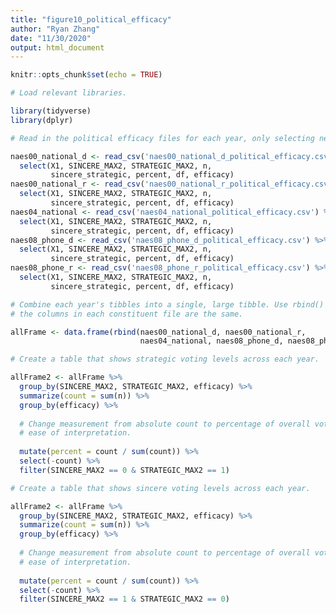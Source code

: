 ```yaml
---
title: "figure10_political_efficacy"
author: "Ryan Zhang"
date: "11/30/2020"
output: html_document
---
```


```r

knitr::opts_chunk$set(echo = TRUE)

# Load relevant libraries.

library(tidyverse)
library(dplyr)

```


```r

# Read in the political efficacy files for each year, only selecting needed columns. 

naes00_national_d <- read_csv('naes00_national_d_political_efficacy.csv') %>%
  select(X1, SINCERE_MAX2, STRATEGIC_MAX2, n, 
         sincere_strategic, percent, df, efficacy)
naes00_national_r <- read_csv('naes00_national_r_political_efficacy.csv') %>%
  select(X1, SINCERE_MAX2, STRATEGIC_MAX2, n, 
         sincere_strategic, percent, df, efficacy)
naes04_national <- read_csv('naes04_national_political_efficacy.csv') %>%
  select(X1, SINCERE_MAX2, STRATEGIC_MAX2, n, 
         sincere_strategic, percent, df, efficacy)
naes08_phone_d <- read_csv('naes08_phone_d_political_efficacy.csv') %>%
  select(X1, SINCERE_MAX2, STRATEGIC_MAX2, n, 
         sincere_strategic, percent, df, efficacy)
naes08_phone_r <- read_csv('naes08_phone_r_political_efficacy.csv') %>%
  select(X1, SINCERE_MAX2, STRATEGIC_MAX2, n, 
         sincere_strategic, percent, df, efficacy)

# Combine each year's tibbles into a single, large tibble. Use rbind() because
# the columns in each constituent file are the same.

allFrame <- data.frame(rbind(naes00_national_d, naes00_national_r,
                             naes04_national, naes08_phone_d, naes08_phone_r))

# Create a table that shows strategic voting levels across each year. 

allFrame2 <- allFrame %>%
  group_by(SINCERE_MAX2, STRATEGIC_MAX2, efficacy) %>%
  summarize(count = sum(n)) %>%
  group_by(efficacy) %>%
  
  # Change measurement from absolute count to percentage of overall vote, for
  # ease of interpretation.
  
  mutate(percent = count / sum(count)) %>%
  select(-count) %>%
  filter(SINCERE_MAX2 == 0 & STRATEGIC_MAX2 == 1)

# Create a table that shows sincere voting levels across each year. 

allFrame2 <- allFrame %>%
  group_by(SINCERE_MAX2, STRATEGIC_MAX2, efficacy) %>%
  summarize(count = sum(n)) %>%
  group_by(efficacy) %>%
  
  # Change measurement from absolute count to percentage of overall vote, for
  # ease of interpretation.
  
  mutate(percent = count / sum(count)) %>%
  select(-count) %>%
  filter(SINCERE_MAX2 == 1 & STRATEGIC_MAX2 == 0)

```

